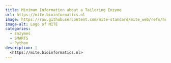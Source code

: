```yaml
---
title: Minimum Information about a Tailoring Enzyme
url: https://mite.bioinformatics.nl
image: https://raw.githubusercontent.com/mite-standard/mite_web/refs/heads/main/mite_web/mite_web/static/images/mite_logo.svg
image-alt: Logo of MITE
categories:
  - Enzymes
  - SMARTS
  - Python
description: |
  <https://mite.bioinformatics.nl>
---
```

